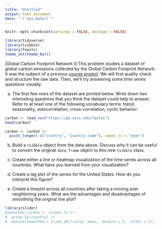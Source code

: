 ```yaml
---
title: "Untitled"
output: html_document
date: "`r Sys.Date()`"
---
```


```r
knitr::opts_chunk$set(warnings = FALSE, message = FALSE)
```

```r
library(tidyverse)
library(tsibble)
library(feasts)
theme_set(theme_bw())
```

[Global Carbon Footprint Network I] This problem studies a dataset of global
carbon emissions collected by the Global Carbon Footprint Network. It was the
subject of a previous [course
project](https://observablehq.com/@wang2274/milestone-4-team-4). We will first
quality check and structure the raw data. Then, we'll try answering some time
series questions visually.

a. The first few rows of the dataset are printed below. Write down 
two interesting questions that you think the dataset could help to answer.
Refer to at least one of the following vocabulary terms: trend, seasonality,
autocorrelation, cross-correlation, cyclic behavior.
    
```r
carbon <- read_csv("https://go.wisc.edu/7qx7u1")
head(carbon)

carbon <- carbon |>
  pivot_longer(-c("country", "Country code"), names_to = "year")
```
  
b. Build a `tsibble` object from the data above. Discuss why it can be
useful to convert the original `data.frame` object to this new `tsibble`
class.

c. Create either a line or heatmap visualization of the time series across all
countries. What have you learned from your visualization?

d. Create a lag plot of the series for the United States. How do you
interpret this figure?

e. Create a lineplot across all countries after taking a moving aver
neighboring years. What are the advantages and disadvantages of smoothing
the original line plot?

```r
library(slider)
#smoothed_carbon <- carbon_ts |>
#  group_by(country) |>
#  mutate(smoothed = slide_dbl(value, mean, .before = 5, .after = 5))
```

